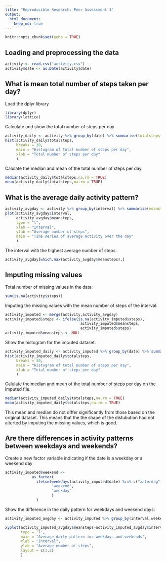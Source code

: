 ```yaml
---
title: "Reproducible Research: Peer Assessment 1"
output: 
  html_document:
    keep_md: true
---
```


```r
knitr::opts_chunk$set(echo = TRUE)
```
## Loading and preprocessing the data

```r
activity <- read.csv("activity.csv")
activity$date <- as.Date(activity$date)
```

## What is mean total number of steps taken per day?
Load the dplyr library
```r
library(dplyr)
library(lattice)
```

Calculate and show the total number of steps per day
```r
activity_daily <- activity %>% group_by(date) %>% summarise(totalsteps = sum(steps))
hist(activity_daily$totalsteps,
     breaks = 30,
     main = "Histogram of total number of steps per day",
     xlab = "Total number of steps per day"
     )
```

Calulate the median and mean of the total number of steps per day.
```r
median(activity_daily$totalsteps,na.rm = TRUE)
mean(activity_daily$totalsteps,na.rm = TRUE)
```

## What is the average daily activity pattern?
```r
activity_avgday <- activity %>% group_by(interval) %>% summarise(meansteps = mean(steps,na.rm = TRUE))
plot(activity_avgday$interval,
     activity_avgday$meansteps,
     type = "l",
     xlab = "Interval",
     ylab = "Average number of steps",
     main = "Time series of average activity over the day"
     )
```

The interval with the highest average number of steps:
```r
activity_avgday[which.max(activity_avgday$meansteps),]
```

## Imputing missing values
Total number of missing values in the data:
```r
sum(is.na(activity$steps))
```

Imputing the missing values with the mean number of steps of the interval:
```r
activity_imputed <- merge(activity,activity_avgday)
activity_imputed$steps <- ifelse(is.na(activity_imputed$steps),
                                  activity_imputed$meansteps,
                                  activity_imputed$steps)
activity_imputed$meansteps <- NULL
```

Show the histogram for the imputed dataset:
```r
activity_imputed_daily <- activity_imputed %>% group_by(date) %>% summarise(totalsteps = sum(steps))
hist(activity_imputed_daily$totalsteps,
     breaks = 30,
     main = "Histogram of total number of steps per day",
     xlab = "Total number of steps per day"
     )
```

Calulate the median and mean of the total number of steps per day on the imputed file.
```r
median(activity_imputed_daily$totalsteps,na.rm = TRUE)
mean(activity_imputed_daily$totalsteps,na.rm = TRUE)
```
This mean and median do not differ significantly from those based on the original dataset. This means that the the shape of the distubution had not alterted by imputing the missing values, which is good. 

## Are there differences in activity patterns between weekdays and weekends?

Create a new factor variable indicating if the date is a weekday or a weekend day
```r
activity_imputed$weekend <- 
            as.factor(
              ifelse(weekdays(activity_imputed$date) %in% c("zaterdag","zondag"),
                     "weekend",
                     "weekday"
                     )
              )
```

Show the difference in the daily pattern for weekdays and weekend days:
```r
activity_imputed_avgday <- activity_imputed %>% group_by(interval,weekend) %>% summarise(meansteps = mean(steps,na.rm = TRUE))

xyplot(activity_imputed_avgday$meansteps~activity_imputed_avgday$interval|activity_imputed_avgday$weekend,
       type = 'l',
       main = "Average daily pattern for weekdays and weekends",
       xlab = "Interval",
       ylab = "Average number of steps", 
       layout = c(1,2)
       )


```